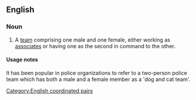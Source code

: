 ==English==

===Noun===
{{en-noun|head=[[dog]] and [[cat]]|dogs and cats}}

# {{lb|en|idiomatic}} A [[team]] comprising one male and one female, either working as [[associates]] or having one as the second in command to the other.

====Usage notes====
It has been popular in police organizations to refer to a two-person police team which has both a male and a female member as a 'dog and cat team'.

[[Category:English coordinated pairs]]